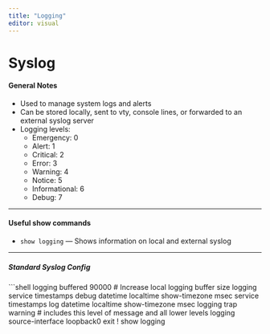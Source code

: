 ```yaml
---
title: "Logging"
editor: visual
---
```


# Syslog

#### General Notes

- Used to manage system logs and alerts
- Can be stored locally, sent to vty, console lines, or forwarded to an external syslog server
- Logging levels:
  - Emergency: 0  
  - Alert: 1  
  - Critical: 2  
  - Error: 3  
  - Warning: 4  
  - Notice: 5  
  - Informational: 6  
  - Debug: 7

---

#### Useful show commands

- `show logging` — Shows information on local and external syslog

---

##### Standard Syslog Config

```shell
logging buffered 90000        # Increase local logging buffer size
logging <logging-server>
service timestamps debug datetime localtime show-timezone msec
service timestamps log datetime localtime show-timezone msec
logging trap warning         # includes this level of message and all lower levels
logging source-interface loopback0
exit
!
show logging